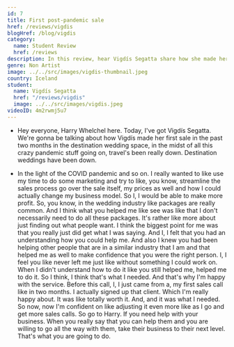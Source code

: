 ```yaml
---
id: 7
title: First post-pandemic sale
href: /reviews/vigdis
blogHref: /blog/vigdis
category:
  name: Student Review
  href: /reviews
description: In this review, hear Vigdís Segatta share how she made her first sale post-pandemic helping couples plan unforgettable weddings in Iceland.
genre: Non Artist
image: ../../src/images/vigdis-thumbnail.jpeg
country: Iceland
student:
  name: Vigdís Segatta
  href: "/reviews/vigdis"
  image: ../../src/images/vigdis.jpeg
videoID: 4m2rwmj5u7
---
```


- Hey everyone, Harry Whelchel here. Today, I've got Vigdís Segatta. We're gonna be talking about how Vigdís made her first sale in the past two months in the destination wedding space, in the midst of all this crazy pandemic stuff going on, travel's been really down. Destination weddings have been down.

- In the light of the COVID pandemic and so on. I really wanted to like use my time to do some marketing and try to like, you know, streamline the sales process go over the sale itself, my prices as well and how I could actually change my business model. So I, I would be able to make more profit. So, you know, in the wedding industry like packages are really common. And I think what you helped me like see was like that I don't necessarily need to do all these packages. It's rather like more about just finding out what people want. I think the biggest point for me was that you really just did get what I was saying. And I, I felt that you had an understanding how you could help me. And also I knew you had been helping other people that are in a similar industry that I am and that helped me as well to make confidence that you were the right person. I, I feel you like never left me just like without something I could work on. When I didn't understand how to do it like you still helped me, helped me to do it. So I think, I think that's what I needed. And that's why I'm happy with the service. Before this call, I, I just came from a, my first sales call like in two months. I actually signed up that client. Which I'm really happy about. It was like totally worth it. And, and it was what I needed. So now, now I'm confident on like adjusting it even more like as I go and get more sales calls. So go to Harry. If you need help with your business. When you really say that you can help them and you are willing to go all the way with them, take their business to their next level. That's what you are going to do.
